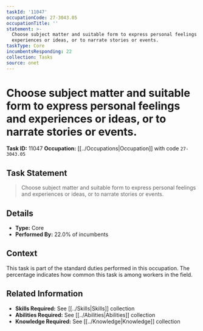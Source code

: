 ```yaml
---
taskId: '11047'
occupationCode: 27-3043.05
occupationTitle: ''
statement: >-
  Choose subject matter and suitable form to express personal feelings and
  experiences or ideas, or to narrate stories or events.
taskType: Core
incumbentsResponding: 22
collection: Tasks
source: onet
---
```

# Choose subject matter and suitable form to express personal feelings and experiences or ideas, or to narrate stories or events.

**Task ID:** 11047
**Occupation:** [[../Occupations|Occupation]] with code `27-3043.05`

## Task Statement

> Choose subject matter and suitable form to express personal feelings and experiences or ideas, or to narrate stories or events.

## Details

- **Type:** Core
- **Performed By:** 22.0% of incumbents

## Context

This task is part of the standard duties performed in this occupation. The percentage indicates how common this task is among workers in the field.

## Related Information

- **Skills Required:** See [[../Skills|Skills]] collection
- **Abilities Required:** See [[../Abilities|Abilities]] collection
- **Knowledge Required:** See [[../Knowledge|Knowledge]] collection
